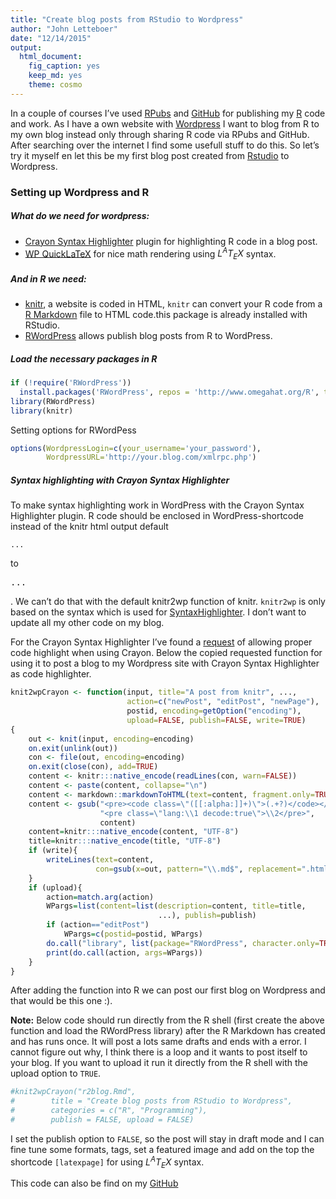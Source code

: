 ```yaml
---
title: "Create blog posts from RStudio to Wordpress"
author: "John Letteboer"
date: "12/14/2015"
output: 
  html_document: 
    fig_caption: yes
    keep_md: yes
    theme: cosmo
---
```


In a couple of courses I've used [RPubs](http://www.rpubs.com/) and [GitHub](https://github.com/) for publishing my [R](https://www.r-project.org/) code and work. As I have a own website with [Wordpress](https://wordpress.org/) I want to blog from R to my own blog instead only through sharing R code via RPubs and GitHub. After searching over the internet I find some usefull stuff to do this. So let's try it myself en let this be my first blog post created from [Rstudio](https://www.rstudio.com/) to Wordpress.

### Setting up Wordpress and R
##### What do we need for wordpress:  
- [Crayon Syntax Highlighter](https://nl.wordpress.org/plugins/crayon-syntax-highlighter/) plugin for highlighting R code in a blog post.  
- [WP QuickLaTeX](https://nl.wordpress.org/plugins/wp-quicklatex/) for nice math rendering using $L^AT_EX$ syntax.  

##### And in R we need:  
- [knitr](http://yihui.name/knitr/), a website is coded in HTML, `knitr` can convert your R code from a [R Markdown](http://rmarkdown.rstudio.com/) file to HTML code.this package is already installed with RStudio.  
- [RWordPress](http://yihui.name/knitr/demo/wordpress/) allows publish blog posts from R to WordPress.  

##### Load the necessary packages in R
```r
if (!require('RWordPress'))
  install.packages('RWordPress', repos = 'http://www.omegahat.org/R', type = 'source')
library(RWordPress)
library(knitr)
```

Setting options for RWordPess
```r
options(WordpressLogin=c(your_username='your_password'),
        WordpressURL='http://your.blog.com/xmlrpc.php')
```

##### Syntax highlighting with Crayon Syntax Highlighter
To make syntax highlighting work in WordPress with the Crayon Syntax Highlighter plugin. R code should be enclosed in WordPress-shortcode instead of the knitr html output default <pre><code class="r">...</code></pre> to <pre class="lang:r decode:true">...</pre>. We can't do that with the default knitr2wp function of knitr. `knitr2wp` is only based on the syntax which is used for [SyntaxHighlighter](https://wordpress.org/plugins/syntaxhighlighter/). I don't want to update all my other code on my blog.

For the Crayon Syntax Highlighter I've found a [request](http://git.leg.ufpr.br/leg/legTools/commit/4e76bb02f76cbf9f11b3ddaedd73421536bc94ac) of allowing proper code highlight when using Crayon. Below the copied requested function for using it to post a blog  to my Wordpress site with Crayon Syntax Highlighter as code highlighter.
```r
knit2wpCrayon <- function(input, title="A post from knitr", ...,
                          action=c("newPost", "editPost", "newPage"),
                          postid, encoding=getOption("encoding"),
                          upload=FALSE, publish=FALSE, write=TRUE)
{
    out <- knit(input, encoding=encoding)
    on.exit(unlink(out))
    con <- file(out, encoding=encoding)
    on.exit(close(con), add=TRUE)
    content <- knitr:::native_encode(readLines(con, warn=FALSE))
    content <- paste(content, collapse="\n")
    content <- markdown::markdownToHTML(text=content, fragment.only=TRUE)
    content <- gsub("<pre><code class=\"([[:alpha:]]+)\">(.+?)</code></pre>",
                    "<pre class=\"lang:\\1 decode:true\">\\2</pre>",
                    content)
    content=knitr:::native_encode(content, "UTF-8")
    title=knitr:::native_encode(title, "UTF-8")
    if (write){
        writeLines(text=content,
                   con=gsub(x=out, pattern="\\.md$", replacement=".html"))
    }
    if (upload){
        action=match.arg(action)
        WPargs=list(content=list(description=content, title=title, 
                                 ...), publish=publish)
        if (action=="editPost") 
            WPargs=c(postid=postid, WPargs)
        do.call("library", list(package="RWordPress", character.only=TRUE))
        print(do.call(action, args=WPargs))
    }
}
```

After adding the function into R we can post our first blog on Wordpress and that would be this one :). 

**Note:** Below code should run directly from the R shell (first create the above function and load the RWordPress library) after the R Markdown has created and has runs once. It will post a lots same drafts and ends with a error. I cannot figure out why, I think there is a loop and it wants to post itself to your blog. If you want to upload it run it directly from the R shell with the upload option to `TRUE`.

```r
#knit2wpCrayon("r2blog.Rmd", 
#        title = "Create blog posts from RStudio to Wordpress",
#        categories = c("R", "Programming"), 
#        publish = FALSE, upload = FALSE)
```

I set the publish option to `FALSE`, so the post will stay in draft mode and I can fine tune some formats, tags, set a featured image and add on the top the shortcode `[latexpage]` for using $L^AT_EX$ syntax. 

This code can also be find on my [GitHub](https://github.com/jletteboer/networkx.nl/r2blog/)